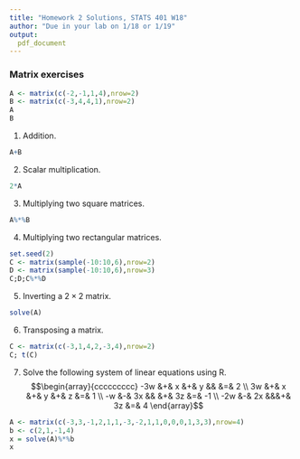 ```yaml
---
title: "Homework 2 Solutions, STATS 401 W18"
author: "Due in your lab on 1/18 or 1/19"
output:
  pdf_document
---
```


### Matrix exercises

```r
A <- matrix(c(-2,-1,1,4),nrow=2)
B <- matrix(c(-3,4,4,1),nrow=2)
A
B
```

1. Addition. 
```r
A+B
```

2. Scalar multiplication.
```r
2*A
```
 

3. Multiplying two square matrices. 
```r
A%*%B
```


4. Multiplying two rectangular matrices.
```r
set.seed(2)
C <- matrix(sample(-10:10,6),nrow=2)
D <- matrix(sample(-10:10,6),nrow=3)
C;D;C%*%D
```


5. Inverting a $2\times 2$ matrix.
```r
solve(A)
```


6. Transposing a matrix.
```r
C <- matrix(c(-3,1,4,2,-3,4),nrow=2)
C; t(C)
```


7. Solve the following system of linear equations using R.
$$\begin{array}{ccccccccc}
-3w &+& x &+& y &&  &=& 2 \\
3w &+& x &+& y &+& z &=& 1 \\
-w &-& 3x && &+& 3z &=& -1 \\
-2w &-& 2x &&&+& 3z &=& 4
\end{array}$$
```r
A <- matrix(c(-3,3,-1,2,1,1,-3,-2,1,1,0,0,0,1,3,3),nrow=4)
b <- c(2,1,-1,4)
x = solve(A)%*%b
x
```

